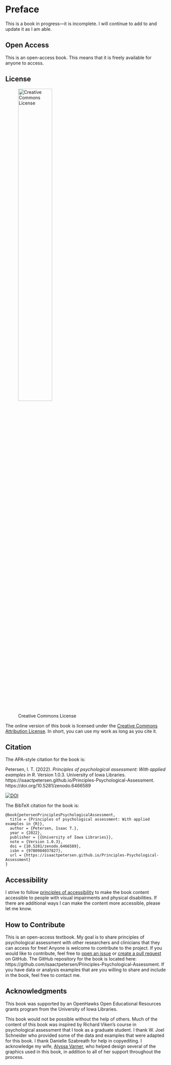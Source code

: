 # Preface {-}

This is a book in progress—it is incomplete.
I will continue to add to and update it as I am able.

## Open Access {#openAccess}

This is an open-access book.
This means that it is freely available for anyone to access.

## License {#license}

![Creative Commons License](Images/CC-BY.png){width=50%}

The online version of this book is licensed under the [Creative Commons Attribution License](https://creativecommons.org/licenses/by/4.0/).
In short, you can use my work as long as you cite it.

## Citation {#citation}

The APA-style citation for the book is:

Petersen, I. T. (2022). *Principles of psychological assessment: With applied examples in R*. Version 1.0.3. University of Iowa Libraries. https://isaactpetersen.github.io/Principles-Psychological-Assessment. https://doi.org/10.5281/zenodo.6466589

[![DOI](Images/zenodo_doiBadge.svg)](https://doi.org/10.5281/zenodo.6466589)

The BibTeX citation for the book is:

```
@book{petersenPrinciplesPsychologicalAssessment,
  title = {Principles of psychological assessment: With applied examples in {R}},
  author = {Petersen, Isaac T.},
  year = {2022},
  publisher = {{University of Iowa Libraries}},
  note = {Version 1.0.3},
  doi = {10.5281/zenodo.6466589},
  isbn = {9780984037827},
  url = {https://isaactpetersen.github.io/Principles-Psychological-Assessment}
}
```

## Accessibility {#accessibility}

I strive to follow [principles of accessibility](https://bookdown.org/yihui/rmarkdown-cookbook/html-accessibility.html) to make the book content accessible to people with visual impairments and physical disabilities.
If there are additional ways I can make the content more accessible, please let me know.

## How to Contribute {#contribute}

This is an open-access textbook.
My goal is to share principles of psychological assessment with other researchers and clinicians that they can access for free!
Anyone is welcome to contribute to the project.
If you would like to contribute, feel free to [open an issue](https://github.com/isaactpetersen/Principles-Psychological-Assessment/issues) or [create a pull request](https://github.com/isaactpetersen/Principles-Psychological-Assessment/pulls) on GitHub.
The GitHub repository for the book is located here: https://github.com/isaactpetersen/Principles-Psychological-Assessment.
If you have data or analysis examples that are you willing to share and include in the book, feel free to contact me.

## Acknowledgments {#acknowledgments}

This book was supported by an OpenHawks Open Educational Resources grants program from the University of Iowa Libraries.

This book would not be possible without the help of others.
Much of the content of this book was inspired by Richard Viken's course in psychological assessment that I took as a graduate student.
I thank W. Joel Schneider who provided some of the data and examples that were adapted for this book.
I thank Danielle Szabreath for help in copyediting.
I acknowledge my wife, [Alyssa Varner](http://alyssajovarner.com), who helped design several of the graphics used in this book, in addition to all of her support throughout the process.
